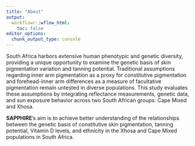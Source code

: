 ```yaml
---
title: "About"
output:
  workflowr::wflow_html:
    toc: false
editor_options:
  chunk_output_type: console
---
```


South Africa harbors extensive human phenotypic and genetic diversity, providing a unique opportunity to examine the genetic basis of skin pigmentation variation and tanning potential. Traditional assumptions regarding inner arm pigmentation as a proxy for constitutive pigmentation and forehead-inner arm differences as a measure of facultative pigmentation remain untested in diverse populations. This study evaluates these assumptions by integrating reflectance measurements, genetic data, and sun exposure behavior across two South African groups: Cape Mixed and Xhosa.

**SAPPHIRE**'s aim is to achieve better understanding of the relationships between the genetic basis of constitutive skin pigmentation, tanning potential, Vitamin D levels, and ethnicity in the Xhosa and Cape Mixed populations in South Africa.
